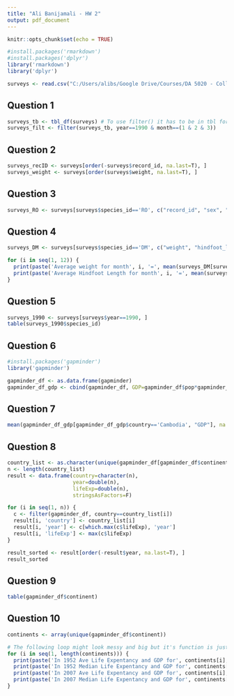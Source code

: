 ```yaml
---
title: "Ali Banijamali - HW 2"
output: pdf_document
---
```


```r
knitr::opts_chunk$set(echo = TRUE)

#install.packages('rmarkdown')
#install.packages('dplyr')
library('rmarkdown')
library('dplyr')

surveys <- read.csv("C:/Users/alibs/Google Drive/Courses/DA 5020 - Collect, Store & Retrieve Data/Week 2 - Data transformation in R/HW 2/surveys.csv", header = T, sep = ",")
```

## Question 1

```r
surveys_tb <- tbl_df(surveys) # To use filter() it has to be in tbl format
surveys_filt <- filter(surveys_tb, year==1990 & month==(1 & 2 & 3))
```


## Question 2

```r
surveys_recID <- surveys[order(-surveys$record_id, na.last=T), ]
surveys_weight <- surveys[order(surveys$weight, na.last=T), ]
```


## Question 3

```r
surveys_RO <- surveys[surveys$species_id=='RO', c("record_id", "sex", "weight")]
```


## Question 4

```r
surveys_DM <- surveys[surveys$species_id=='DM', c("weight", "hindfoot_length", "month")]

for (i in seq(1, 12)) {
  print(paste('Average weight for month', i, '=', mean(surveys_DM[surveys_DM$month==i, "weight"], na.rm=T)))
  print(paste('Average Hindfoot Length for month', i, '=', mean(surveys_DM[surveys_DM$month==i, "hindfoot_length"], na.rm=T)))
}
```


## Question 5

```r
surveys_1990 <- surveys[surveys$year==1990, ]
table(surveys_1990$species_id)
```


## Question 6

```r
#install.packages('gapminder')
library('gapminder')

gapminder_df <- as.data.frame(gapminder)
gapminder_df_gdp <- cbind(gapminder_df, GDP=gapminder_df$pop*gapminder_df$gdpPercap)
```


## Question 7

```r
mean(gapminder_df_gdp[gapminder_df_gdp$country=='Cambodia', "GDP"], na.rm=T)
```


## Question 8

```r
country_list <- as.character(unique(gapminder_df[gapminder_df$continent=='Asia', "country"]))
n <- length(country_list)
result <- data.frame(country=character(n),
                     year=double(n),
                     lifeExp=double(n),
                     stringsAsFactors=F)

for (i in seq(1, n)) {
  c <- filter(gapminder_df, country==country_list[i])
  result[i, 'country'] <- country_list[i]
  result[i, 'year'] <- c[which.max(c$lifeExp), 'year']
  result[i, 'lifeExp'] <- max(c$lifeExp)
}

result_sorted <- result[order(-result$year, na.last=T), ]
result_sorted
```


## Question 9

```r
table(gapminder_df$continent)
```


## Question 10

```r
continents <- array(unique(gapminder_df$continent))

# The following loop might look messy and big but it's function is just to print the results in a nice format:
for (i in seq(1, length(continents))) {
  print(paste('In 1952 Ave Life Expentancy and GDP for', continents[i], 'were', mean(gapminder_df_gdp[gapminder_df_gdp$year==1952 & gapminder_df_gdp$continent==continents[i], "lifeExp"], na.rm=T), 'and', mean(gapminder_df_gdp[gapminder_df_gdp$year==1952 & gapminder_df_gdp$continent==continents[i], "GDP"], na.rm=T), 'respectively'))
  print(paste('In 1952 Median Life Expentancy and GDP for', continents[i], 'were', median(gapminder_df_gdp[gapminder_df_gdp$year==1952 & gapminder_df_gdp$continent==continents[i], "lifeExp"], na.rm=T), 'and', median(gapminder_df_gdp[gapminder_df_gdp$year==1952 & gapminder_df_gdp$continent==continents[i], "GDP"], na.rm=T), 'respectively'))
  print(paste('In 2007 Ave Life Expentancy and GDP for', continents[i], 'were', mean(gapminder_df_gdp[gapminder_df_gdp$year==2007 & gapminder_df_gdp$continent==continents[i], "lifeExp"], na.rm=T), 'and', mean(gapminder_df_gdp[gapminder_df_gdp$year==2007 & gapminder_df_gdp$continent==continents[i], "GDP"], na.rm=T), 'respectively'))
  print(paste('In 2007 Median Life Expentancy and GDP for', continents[i], 'were', median(gapminder_df_gdp[gapminder_df_gdp$year==2007 & gapminder_df_gdp$continent==continents[i], "lifeExp"], na.rm=T), 'and', median(gapminder_df_gdp[gapminder_df_gdp$year==2007 & gapminder_df_gdp$continent==continents[i], "GDP"], na.rm=T), 'respectively'))
}
```


